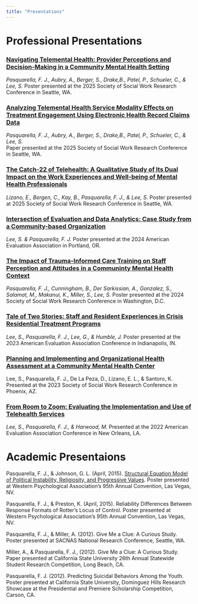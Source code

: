 ```yaml
---
title: "Presentations"
---
```


# Professional Presentations

### [Navigating Telemental Health: Provider Perceptions and Decision-Making in a Community Mental Health Setting](assets/presentations/sswr_2025_tmh_perceptions.pdf)

*Pasquarella, F. J., Aubry, A., Berger, S., Drake,B., Patel, P., Schueler, C., & Lee, S.* Poster presented at the 2025 Society of Social Work Research Conference in Seattle, WA.

### [Analyzing Telemental Health Service Modality Effects on Treatment Engagement Using Electronic Health Record Claims Data](assets/presentations/sswr_2025_tmh_engagement.pdf)

*Pasquarella, F. J., Aubry, A., Berger, S., Drake,B., Patel, P., Schueler, C., & Lee, S.*\
Paper presented at the 2025 Society of Social Work Research Conference in Seattle, WA.

### [The Catch-22 of Telehealth: A Qualitative Study of Its Dual Impact on the Work Experiences and Well-being of Mental Health Professionals](assets/presentations/sswr_2025_qualitative_telehealth.pdf.pdf)

*Lizano, E., Bergen, C., Kay, B., Pasquarella, F. J., & Lee, S.* Poster presented at 2025 Society of Social Work Research Conference in Seattle, WA.

### [Intersection of Evaluation and Data Analytics: Case Study from a Community-based Organization](assets/presentations/aea_2024_data_science_eval.pdf)

*Lee, S. & Pasquarella, F. J.* Poster presented at the 2024 American Evaluation Association in Portland, OR.

### [The Impact of Trauma-Informed Care Training on Staff Perception and Attitudes in a Communinty Mental Health Context](assets/presentations/sswr_2024_tic_training.pdf)

*Pasquarella, F. J., Cunningham, B., Der Sarkissian, A., Gonzalez, S., Salamat, M., Makanui, K., Miller, S., Lee, S.* Poster presented at the 2024 Society of Social Work Research Conference in Washington, D.C.

### [Tale of Two Stories: Staff and Resident Experiences in Crisis Residential Treatment Programs](assets/presentations/aea_2023_crt_eval.pdf)

*Lee, S., Pasquarella, F. J., Lee, G., & Humble, J.* Poster presented at the 2023 American Evaluation Association Conference in Indianapolis, IN.

### [Planning and Implementing and Organizational Health Assessment at a Community Mental Health Center](assets/presentations/sswr_2023_org_health_assessment.pdf)

Lee, S., Pasquarella, F. J., De La Peza, D., Lizano, E. L., & Santoro, K. Presented at the 2023 Society of Social Work Research Conference in Phoenix, AZ.

### [From Room to Zoom: Evaluating the Implementation and Use of Telehealth Services](assets/presentations/aea_2022_telehealth_eval.pdf)

*Lee, S., Pasquarella, F. J., & Harwood, M.* Presented at the 2022 American Evaluation Association Conference in New Orleans, LA.

# Academic Presentaions

Pasquarella, F. J., & Johnson, G. L. (April, 2015). [Structural Equation Model of Political Instability, Religiosity, and Progressive Values](assets/presentation/wpa_2015_politics_religion.pdf). Poster presented at Western Psychological Association's 95th Annual Convention, Las Vegas, NV.

Pasquarella, F. J., & Preston, K. (April, 2015). Reliability Differences Between Response Formats of Rotter's Locus of Control. Poster presented at Western Psychological Association's 95th Annual Convention, Las Vegas, NV.

Pasquarella, F. J., & Miller, A. (2012). Give Me a Clue: A Curious Study. Poster presented at SACNAS National Research Conference, Seattle, WA.

Miller, A., & Pasquarella, F. J., (2012). Give Me a Clue: A Curious Study. Paper presented at California State University 26th Annual Statewide Student Research Competition, Long Beach, CA.

Pasquarella, F. J. (2012). Predicting Suicidal Behaviors Among the Youth. Poster presented at California State University, Dominguez Hills Research Showcase at the Presidential and Premiere Scholarship Competition, Carson, CA.
